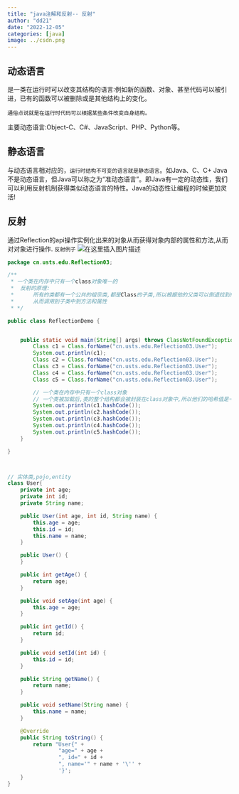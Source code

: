 ```yaml
---
title: "java注解和反射-- 反射"
author: "dd21"
date: "2022-12-05" 
categories: [java]
image: ../csdn.png
---
```



## 动态语言

是一类在运行时可以改变其结构的语言∶例如新的函数、对象、甚至代码可以被引进，已有的函数可以被删除或是其他结构上的变化。

`通俗点说就是在运行时代码可以根据某些条件改变自身结构。`

主要动态语言:Object-C、C#、JavaScript、PHP、Python等。

## 静态语言

与动态语言相对应的，`运行时结构不可变的语言就是静态语言`。如Java、C、C+
Java不是动态语言，但Java可以称之为“准动态语言”。即Java有一定的动态性，我们可以利用反射机制获得类似动态语言的特性。Java的动态性让编程的时候更加灵活!


## 反射
通过Reflection的api操作实例化出来的对象从而获得对象内部的属性和方法,从而对对象进行操作.
`反射例子`
![在这里插入图片描述](https://img-blog.csdnimg.cn/078e7935b1ae4aaa8ceb2245a9f6bd64.png)

```java
package cn.usts.edu.Reflection03;

/**
 * 一个类在内存中只有一个class对象唯一的
 *  反射的原理:
 *      所有的类都有一个公共的祖宗类,都是Class的子类,所以根据他的父类可以倒退找到他的子类
 *      从而调用到子类中到方法和属性
 * */

public class ReflectionDemo {


    public static void main(String[] args) throws ClassNotFoundException {
        Class c1 = Class.forName("cn.usts.edu.Reflection03.User");
        System.out.println(c1);
        Class c2 = Class.forName("cn.usts.edu.Reflection03.User");
        Class c3 = Class.forName("cn.usts.edu.Reflection03.User");
        Class c4 = Class.forName("cn.usts.edu.Reflection03.User");
        Class c5 = Class.forName("cn.usts.edu.Reflection03.User");

        // 一个类在内存中只有一个class对象
        // 一个类被加载后,类的整个结构都会被封装在class对象中,所以他们的哈希值是一样的
        System.out.println(c1.hashCode());
        System.out.println(c2.hashCode());
        System.out.println(c3.hashCode());
        System.out.println(c4.hashCode());
        System.out.println(c5.hashCode());
    }

}



// 实体类,pojo,entity
class User{
    private int age;
    private int id;
    private String name;

    public User(int age, int id, String name) {
        this.age = age;
        this.id = id;
        this.name = name;
    }

    public User() {
    }

    public int getAge() {
        return age;
    }

    public void setAge(int age) {
        this.age = age;
    }

    public int getId() {
        return id;
    }

    public void setId(int id) {
        this.id = id;
    }

    public String getName() {
        return name;
    }

    public void setName(String name) {
        this.name = name;
    }

    @Override
    public String toString() {
        return "User{" +
                "age=" + age +
                ", id=" + id +
                ", name='" + name + '\'' +
                '}';
    }
}

```

